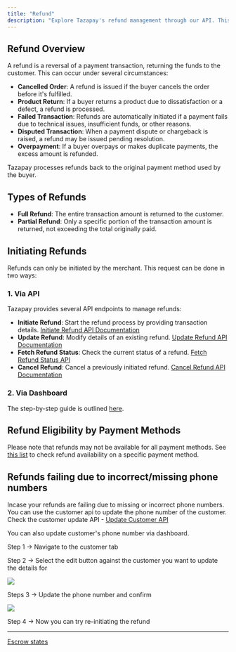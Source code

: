 ```yaml
---
title: "Refund"
description: "Explore Tazapay's refund management through our API. This guide details how to initiate, update, and monitor refunds, catering to scenarios like full and partial transaction reversals"
---
```


## Refund Overview

A refund is a reversal of a payment transaction, returning the funds to the customer. This can occur under several circumstances:

* **Cancelled Order**: A refund is issued if the buyer cancels the order before it's fulfilled.
* **Product Return**: If a buyer returns a product due to dissatisfaction or a defect, a refund is processed.
* **Failed Transaction**: Refunds are automatically initiated if a payment fails due to technical issues, insufficient funds, or other reasons.
* **Disputed Transaction**: When a payment dispute or chargeback is raised, a refund may be issued pending resolution.
* **Overpayment**: If a buyer overpays or makes duplicate payments, the excess amount is refunded.

Tazapay processes refunds back to the original payment method used by the buyer.

## Types of Refunds

* **Full Refund**: The entire transaction amount is returned to the customer.
* **Partial Refund**: Only a specific portion of the transaction amount is returned, not exceeding the total originally paid.

## Initiating Refunds

Refunds can only be initiated by the merchant. This request can be done in two ways:

### 1. Via API

Tazapay provides several API endpoints to manage refunds:

* **Initiate Refund**: Start the refund process by providing transaction details. [Initiate Refund API Documentation](https://docs.tazapay.com/reference/refund-api)
* **Update Refund**: Modify details of an existing refund. [Update Refund API Documentation](https://docs.tazapay.com/reference/update-refund)
* **Fetch Refund Status**: Check the current status of a refund. [Fetch Refund Status API](https://docs.tazapay.com/reference/refund-status-api)
* **Cancel Refund**: Cancel a previously initiated refund. [Cancel Refund API Documentation](https://docs.tazapay.com/reference/cancel-refund)

### 2. Via Dashboard

The step-by-step guide is outlined [here](https://support.tazapay.com/how-do-i-request-a-refund-from-my-dashboard).

## Refund Eligibility by Payment Methods

Please note that refunds may not be available for all payment methods. See [this list](https://support.tazapay.com/what-payment-methods-are-supported-and-unsupported-for-refunds) to check refund availability on a specific payment method.

## Refunds failing due to incorrect/missing phone numbers

Incase your refunds are failing due to missing or incorrect phone numbers. You can use the customer api to update the phone number of the customer. Check the customer update API - [Update Customer API](https://docs.tazapay.com/reference/get-user-by-id-api)

You can also update customer's phone number via dashboard.

Step 1 -> Navigate to the customer tab

Step 2 -> Select the edit button against the customer you want to update the details for

![](/images/docs/d3217a63452f18f4daa173df9dbb29cd7d464462f8ad49016f29c6b3845666ad-Screenshot_2025-03-20_at_5.19.26_PM.png)

Steps 3 -> Update the phone number and confirm

![](/images/docs/006e97f60b98d4c2f5f5a30556ea74a8c4f7cdc7749a1f783d10137bf5a35d4e-Screenshot_2025-03-20_at_5.20.24_PM.png)

Step 4 -> Now you can try re-initiating the refund

***

[Escrow states](/docs/escrow-states)
